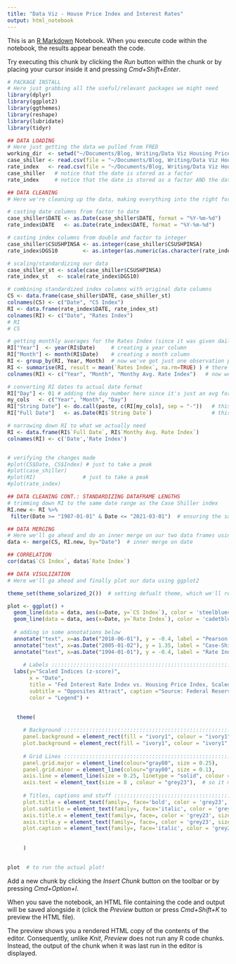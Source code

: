 ```yaml
---
title: "Data Viz - House Price Index and Interest Rates"
output: html_notebook
---
```


This is an [R Markdown](http://rmarkdown.rstudio.com) Notebook. When you execute code within the notebook, the results appear beneath the code. 

Try executing this chunk by clicking the *Run* button within the chunk or by placing your cursor inside it and pressing *Cmd+Shift+Enter*. 

```r
# PACKAGE INSTALL
# Here just grabbing all the useful/relevant packages we might need 
library(dplyr)
library(ggplot2)
library(ggthemes)
library(reshape)
library(lubridate)
library(tidyr)
```

```r
## DATA LOADING
# Here just getting the data we pulled from FRED
working_dir  <- setwd("~/Documents/Blog, Writing/Data Viz Housing Price Index/Data/")
case_shiller <- read.csv(file = "~/Documents/Blog, Writing/Data Viz Housing Price Index/Data/CSUSHPINSA.csv")
rate_index   <- read.csv(file = "~/Documents/Blog, Writing/Data Viz Housing Price Index/Data/DGS10.csv")
case_shiller   # notice that the date is stored as a factor 
rate_index     # notice that the date is stored as a factor AND the data itself is a factor
```


```r
## DATA CLEANING  
# Here we're cleaning up the data, making everything into the right format.

# casting date columns from factor to date 
case_shiller$DATE <- as.Date(case_shiller$DATE, format = "%Y-%m-%d") 
rate_index$DATE   <- as.Date(rate_index$DATE, format = "%Y-%m-%d")    

# casting index columns from double and factor to integer 
case_shiller$CSUSHPINSA <- as.integer(case_shiller$CSUSHPINSA)
rate_index$DGS10        <- as.integer(as.numeric(as.character(rate_index$DGS10)))

# scaling/standardizing our data 
case_shiller_st <- scale(case_shiller$CSUSHPINSA)
rate_index_st   <- scale(rate_index$DGS10)

# combining standardized index columns with original date columns 
CS <- data.frame(case_shiller$DATE, case_shiller_st)
colnames(CS) <- c("Date", "CS Index")
RI <- data.frame(rate_index$DATE, rate_index_st)
colnames(RI) <- c("Date", "Rates Index")
# RI
# CS

# getting monthly averages for the Rates Index (since it was given daily)
RI["Year"]  <- year(RI$Date)     # creating a year column
RI["Month"] <- month(RI$Date)    # creating a month column 
RI <- group_by(RI, Year, Month)  # now we've got just one observation per month
RI <- summarise(RI, result = mean(`Rates Index`, na.rm=TRUE) ) # there are a few N/A values here we need to ignore 
colnames(RI) <- c("Year", "Month", "Monthy Avg. Rate Index")   # now we have a dataframe of the monthly avg for the scaled rate index

# converting RI dates to actual date format
RI["Day"] <- 01 # adding the day number here since it's just an avg for the month and we want consistency with CS index
my_cols   <- c("Year", "Month", "Day")
RI["String Date"] <- do.call(paste, c(RI[my_cols], sep = "-"))   # this is concatenating the day month and year into one date
RI["Full Date"]   <- as.Date(RI$`String Date`)                   # this is bringing us back into date type format        

# narrowing down RI to what we actually need
RI <- data.frame(RI$`Full Date`, RI$`Monthy Avg. Rate Index`)
colnames(RI) <- c('Date','Rate Index')


# verifying the changes made 
#plot(CS$Date, CS$Index) # just to take a peak
#plot(case_shiller)
#plot(RI)               # just to take a peak 
#plot(rate_index)
```

```r
## DATA CLEANING CONT.: STANDARDIZING DATAFRAME LENGTHS
# trimming down RI to the same date range as the Case Shiller index 
RI.new <- RI %>% 
 filter(Date >= "1987-01-01" & Date <= "2021-03-01")  # ensuring the same coverage and dimenstions as the CS index 
```

```r
## DATA MERGING
# Here we'll go ahead and do an inner merge on our two data frames using date as the common variable
data <- merge(CS, RI.new, by="Date")  # inner merge on date
```

```r
## CORRELATION 
cor(data$`CS Index`, data$`Rate Index`)
```

```r
## DATA VISULIZATION 
# Here we'll go ahead and finally plot our data using ggplot2 

theme_set(theme_solarized_2())  # setting defualt theme, which we'll revise below

plot <- ggplot() +
  geom_line(data = data, aes(x=Date, y=`CS Index`), color = 'steelblue4') +     # Case Shiller index
  geom_line(data = data, aes(x=Date, y=`Rate Index`), color = 'cadetblue3') +   # Fed. Rates index 
  
  # adding in some annotations below
  annotate("text", x=as.Date("2018-06-01"), y = -0.4, label = "Pearson's R = -0.85", size = 3.5) + 
  annotate("text", x=as.Date("2005-01-02"), y = 1.35, label = "Case-Shiller Index", size = 3.0, color = 'steelblue4') + 
  annotate("text", x=as.Date("1994-01-01"), y = -0.4, label = "Rate Index", size = 3.0, color= 'cadetblue3') + 
  
     # Labels :::::::::::::::::::::::::::::::::::::::::::::::::::::::::::::::::::::
  labs(y="Scaled Indices (z-score)", 
       x = "Date", 
       title = "Fed Interest Rate Index vs. Housing Price Index, Scaled", 
       subtitle = "Opposites Attract", caption ="Source: Federal Reserve Bank of St. Louis",
       color = "Legend") + 

  
   theme(  
     
     # Background :::::::::::::::::::::::::::::::::::::::::::::::::::::::::::::::::::
     panel.background = element_rect(fill = "ivory1", colour = "ivory1", size = 0.5, linetype = "solid"), 
     plot.background = element_rect(fill = "ivory1", colour = "ivory1", size = 0.5, linetype = "solid"),
     
     # Grid Lines :::::::::::::::::::::::::::::::::::::::::::::::::::::::::::::
     panel.grid.major = element_line(colour="gray80", size = 0.25),
     panel.grid.minor = element_line(colour="gray80", size = 0.1),
     axis.line = element_line(size = 0.25, linetype = "solid", colour = "gray80"), 
     axis.text = element_text(size = 8 , colour = "grey23"),  # so it matches the other text on the graphic 
     
     # Titles, captions and stuff ::::::::::::::::::::::::::::::::::::::::::::::::::
     plot.title = element_text(family=, face='bold', color = 'grey23', size=), 
     plot.subtitle = element_text(family=, face='italic', color = 'grey23', size=10), 
     axis.title.x = element_text(family=, face=, color = 'grey23', size=), 
     axis.title.y = element_text(family=, face=, color = 'grey23', size=), 
     plot.caption = element_text(family=, face='italic', color = 'grey23', size=9), 
     
     
     ) 
 

plot  # to run the actual plot! 
```













Add a new chunk by clicking the *Insert Chunk* button on the toolbar or by pressing *Cmd+Option+I*.

When you save the notebook, an HTML file containing the code and output will be saved alongside it (click the *Preview* button or press *Cmd+Shift+K* to preview the HTML file). 

The preview shows you a rendered HTML copy of the contents of the editor. Consequently, unlike *Knit*, *Preview* does not run any R code chunks. Instead, the output of the chunk when it was last run in the editor is displayed.

